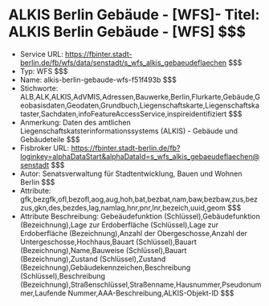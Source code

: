 # ALKIS Berlin Gebäude - [WFS]- Titel: ALKIS Berlin Gebäude - [WFS] $$$
- Service URL: https://fbinter.stadt-berlin.de/fb/wfs/data/senstadt/s_wfs_alkis_gebaeudeflaechen $$$
- Typ: WFS $$$
- Name: alkis-berlin-gebaude-wfs-f51f493b $$$
- Stichworte: ALB,ALK,ALKIS,AdVMIS,Adressen,Bauwerke,Berlin,Flurkarte,Gebäude,Geobasisdaten,Geodaten,Grundbuch,Liegenschaftskarte,Liegenschaftskataster,Sachdaten,infoFeatureAccessService,inspireidentifiziert $$$
- Anmerkung: Daten des amtlichen Liegenschaftskatsterinformationssystems (ALKIS) - Gebäude und Gebäudeteile $$$
- Fisbroker URL: https://fbinter.stadt-berlin.de/fb?loginkey=alphaDataStart&alphaDataId=s_wfs_alkis_gebaeudeflaechen@senstadt $$$
- Autor: Senatsverwaltung für Stadtentwicklung, Bauen und Wohnen Berlin $$$
- Attribute: gfk,bezgfk,ofl,bezofl,aog,aug,hoh,bat,bezbat,nam,baw,bezbaw,zus,bezzus,gkn,des,bezdes,lag,namlag,hnr,pnr,lnr,bezeich,uuid,geom $$$
- Attribute Beschreibung: Gebeäudefunktion (Schlüssel),Gebäudefunktion (Bezeichnung),Lage zur Erdoberfläche (Schlüssel),Lage zur Erdoberfläche (Bezeichnung),Anzahl der Obergeschosse,Anzahl der Untergeschosse,Hochhaus,Bauart (Schlüssel),Bauart (Bezeichnung),Name,Bauweise (Schlüssel),Bauart (Bezeichnung),Zustand (Schlüssel),Zustand (Bezeichnung),Gebäudekennzeichen,Beschreibung (Schlüssel),Beschreibung (Bezeichnung),Straßenschlüssel,Straßenname,Hausnummer,Pseudonummer,Laufende Nummer,AAA-Beschreibung,ALKIS-Objekt-ID $$$
